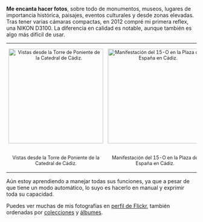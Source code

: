 {{header|1=Fotografía}}

'''Me encanta hacer fotos''', sobre todo de monumentos, museos, lugares de importancia histórica, paisajes, eventos culturales y desde zonas elevadas. Tras tener varias cámaras compactas, en 2012 compré mi primera reflex, una NIKON D3100. La diferencia en calidad es notable, aunque también es algo más difícil de usar.

<table align="center" style="text-align: center;font-size: 90%;">
<tr>
    <td valign="top" width="250px"><a href="images/torre-poniente.jpg"><img src="images/torre-poniente.jpg" width="250px" align="center" alt="Vistas desde la Torre de Poniente de la Catedral de Cádiz." title="Vistas desde la Torre de Poniente de la Catedral de Cádiz." /></a></td>
    <td valign="top" width="250px"><a href="images/mani-15o.jpg"><img src="images/mani-15o.jpg" width="250px" align="center" alt="Manifestación del 15-O en la Plaza de España en Cádiz." title="Manifestación del 15-O en la Plaza de España en Cádiz." /></a></td>
    <td valign="top" width="250px"><a href="images/iridium8.jpg"><img src="images/iridium8.jpg" width="250px" align="center" alt="Estela del satélite Iridium 8 en verano de 2013." title="Estela del satélite Iridium 8 en verano de 2013." /></a></td>
    <td valign="top" width="250px"><a href="images/vaporcito.jpg"><img src="images/vaporcito.jpg" width="250px" align="center" alt="Vaporcito de El Puerto surcando el Guadalete." title="Vaporcito de El Puerto surcando el Guadalete." /></a></td>
</tr>
<tr>
    <td valign="top"><p>Vistas desde la Torre de Poniente de la Catedral de Cádiz.</p></td>
    <td valign="top"><p>Manifestación del 15-O en la Plaza de España en Cádiz.</p></td>
    <td valign="top"><p>Estela del satélite Iridium 8 en verano de 2013.</p></td>
    <td valign="top"><p>Vaporcito de El Puerto surcando el Guadalete.</p></td>
</tr>
</table>

Aún estoy aprendiendo a manejar todas sus funciones, ya que a pesar de que tiene un modo automático, lo suyo es hacerlo en manual y exprimir toda su capacidad.

Puedes ver muchas de mis fotografías en [https://www.flickr.com/photos/emijrp/ perfil de Flickr], también ordenadas por [https://www.flickr.com/photos/emijrp/collections/ colecciones] y [https://www.flickr.com/photos/emijrp/sets/ álbumes].

{{footer}}
